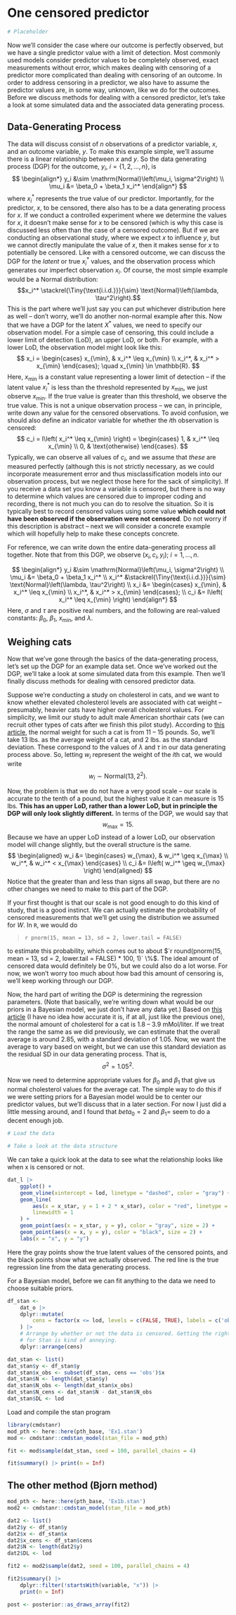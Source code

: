 # One censored predictor

```r
# Placeholder
```

Now we'll consider the case where our outcome is perfectly observed, but we have
a single predictor value with a limit of detection. Most commonly used models
consider predictor values to be completely observed, exact measurements without
error, which makes dealing with censoring of a predictor more complicated than
dealing with censoring of an outcome. In order to address censoring in a
predictor, we also have to assume the predictor values are, in some way,
unknown, like we do for the outcomes. Before we discuss methods for dealing
with a censored predictor, let's take a look at some simulated data and the
associated data generating process.

## Data-Generating Process

The data will discuss consist of $n$ observations of a predictor variable, $x$,
and an outcome variable, $y$. To make this example simple, we'll assume there is
a linear relationship between $x$ and $y$. So the data generating process (DGP) 
for the outcome, $y_i, \ i = \{1, 2, \ldots, n\}$, is
$$
\begin{align*}
y_i &\sim \mathrm{Normal}\left(\mu_i, \sigma^2\right) \\
\mu_i &= \beta_0 + \beta_1 x_i^*
\end{align*}
$$
where $x_i^*$ represents the true value of our predictor. Importantly, for
the predictor, $x$, to be censored, there also has to be a data generating
process for $x$. If we conduct a controlled experiment where we determine the
values for $x$, it doesn't make sense for $x$ to be censored (which is why
this case is discussed less often than the case of a censored outcome). But if
we are conducting an observational study, where we expect $x$ to influence $y$,
but we cannot directly manipulate the value of $x$, then it makes sense for
$x$ to potentially be censored. Like with a censored outcome, we can discuss
the DGP for the *latent* or true $x_i^*$ values, and the observation process
which generates our imperfect observation $x_i$. Of course, the most simple
example would be a Normal distribution:
$$x_i^* \stackrel{\Tiny{\text{i.i.d.}}}{\sim} \text{Normal}\left(\lambda, \tau^2\right).$$
This is the part where we'll just say you can put whichever distribution here
as well -- don't worry, we'll do another non-normal example after this. Now
that we have a DGP for the latent $X^*$ values, we need to specify our
observation model. For a simple case of censoring, this could include a lower
limit of detection (LoD), an upper LoD, or both. For example, with a lower LoD,
the observation model might look like this:
$$
x_i = \begin{cases}
x_{\min}, & x_i^* \leq x_{\min} \\
x_i^*, & x_i^* > x_{\min}
\end{cases}; \quad x_{\min} \in \mathbb{R}.
$$
Here, $x_{\min}$ is a constant value representing a lower limit of detection --
if the latent value $x_i^*$ is less than the threshold represented by $x_{\min}$,
we just observe $x_{\min}$. If the true value is greater than this threshold,
we observe the true value. This is not a unique observation process -- we can,
in principle, write down any value for the censored observations. To avoid
confusion, we should also define an indicator variable for whether the $i$th
observation is censored:
$$
c_i = I\left( x_i^* \leq x_{\min} \right) =
\begin{cases}
1, & x_i^* \leq x_{\min} \\
0, & \text{otherwise}
\end{cases}.
$$
Typically, we can observe all values of $c_i$, and we assume that *these*
are measured perfectly (although this is not strictly necessary, as we could
incorporate measurement error and thus misclassification models into our
observation process, but we neglect those here for the sack of simplicity). If
you receive a data set you know a variable is censored, but there is no way to
determine which values are censored due to improper coding and recording, there
is not much you can do to resolve the situation. So it is typically best to
record censored values using some value **which could not have been observed if
the observation were not censored**. Do not worry if this description is
abstract -- next we will consider a concrete example which will hopefully help
to make these concepts concrete.

For reference, we can write down the entire data-generating process all
together. Note that from this DGP, we observe $(x_i, c_i, y_i); \ i = 1, \ldots, n$.

$$
\begin{align*}
y_i &\sim \mathrm{Normal}\left(\mu_i, \sigma^2\right) \\
\mu_i &= \beta_0 + \beta_1 x_i^* \\
x_i^* &\stackrel{\Tiny{\text{i.i.d.}}}{\sim} \text{Normal}\left(\lambda, \tau^2\right) \\
x_i &= \begin{cases}
x_{\min}, & x_i^* \leq x_{\min} \\
x_i^*, & x_i^* > x_{\min}
\end{cases}; \\
c_i &= I\left( x_i^* \leq x_{\min} \right)
\end{align*}
$$
Here, $\sigma$ and $\tau$ are positive real numbers, and the following are
real-valued constants: $\beta_0$, $\beta_1$, $x_{\min}$, and $\lambda$.

## Weighing cats

Now that we've gone through the basics of the data-generating process, let's
set up the DGP for an example data set. Once we've worked out the DGP, we'll
take a look at some simulated data from this example. Then we'll finally
discuss methods for dealing with censored predictor data.

Suppose we're conducting a study on cholesterol in cats, and we want to know
whether elevated cholesterol levels are associated with cat weight --
presumably, heavier cats have higher overall cholesterol values. For simplicity,
we limit our study to adult male American shorthair cats (we can recruit other
types of cats after we finish this pilot study). According to
[this article](https://web.archive.org/web/20240305033813/https://www.thesprucepets.com/american-shorthair-cat-breed-profile-4774399),
the normal weight for such a cat is from 11 -- 15 pounds. So, we'll take 13 lbs.
as the average weight of a cat, and 2 lbs. as the standard deviation. These
correspond to the values of $\lambda$ and $\tau$ in our data generating process
above. So, letting $w_i$ represent the weight of the $i$th cat, we would write
$$w_i \sim \mathrm{Normal} \left(13, 2^2\right).$$

Now, the problem is that we do not have a very good scale -- our scale is
accurate to the tenth of a pound, but the highest value it can measure is 15
lbs. **This has an upper LoD, rather than a lower LoD, but in principle the
DGP will only look slightly different.** In terms of the DGP, we would say that
$$w_{\max} = 15.$$
Because we have an upper LoD instead of a lower LoD, our observation model
will change slightly, but the overall structure is the same.
$$
\begin{aligned}
w_i &= \begin{cases}
w_{\max}, & w_i^* \geq x_{\max} \\
w_i^*, & w_i^* < x_{\max}
\end{cases} \\
c_i &= I\left( w_i^* \geq w_{\max} \right)
\end{aligned}
$$
Notice that the greater than and less than signs all swap, but there are no
other changes we need to make to this part of the DGP.

If your first thought is that our scale is not good enough to do this kind of
study, that is a good instinct. We can actually estimate the probability of
censored measurements that we'll get using the distribution we assumed for $W$.
In `R`, we would do

> `r pnorm(15, mean = 13, sd = 2, lower.tail = FALSE)`

to estimate this probability, which comes out to about $`r round(pnorm(15, mean = 13, sd = 2, lower.tail = FALSE) * 100, 1)` \%$. The ideal amount of
censored data would definitely be $0\%$, but we could also do a lot worse. For
now, we won't worry too much about how bad this amount of censoring is, we'll
keep working through our DGP.

Now, the hard part of writing the DGP is determining the regression parameters.
(Note that basically, we're writing down what would be our priors in a Bayesian 
model, we just don't have any data yet.) Based on
[this article](https://web.archive.org/web/20240305035325/https://cats.com/high-cholesterol-in-cats)
(I have no idea how accurate it is, if at all, just like the previous one),
the normal amount of cholesterol for a cat is 1.8 -- 3.9 mMol/liter. If
we treat the range the same as we did previously, we can estimate that the
overall average is around 2.85, with a standard deviation of 1.05. Now, we want
the average to vary based on weight, but we can use this standard deviation
as the residual SD in our data generating process. That is,
$$\sigma^2 = 1.05^2.$$

Now we need to determine appropriate values for $\beta_0$ and $\beta_1$ that
give us normal cholesterol values for the average cat. The simple way to do
this if we were setting priors for a Bayesian model would be to center our
predictor values, but we'll discuss that in a later section. For now I just did
a little messing around, and I found that $beta_0 = 2$ and $\beta_1 =$
seem to do a decent enough job.

```r
# Load the data

# Take a look at the data structure
```

We can take a quick look at the data to see what the relationship looks
like when x is censored or not.

```r
dat_l |>
	ggplot() +
	geom_vline(xintercept = lod, linetype = "dashed", color = "gray") +
	geom_line(
		aes(x = x_star, y = 1 + 2 * x_star), color = "red", linetype = "dashed",
		linewidth = 1
	) +
	geom_point(aes(x = x_star, y = y), color = "gray", size = 2) +
	geom_point(aes(x = x, y = y), color = "black", size = 2) +
	labs(x = "x", y = "y")
```

Here the gray points show the true latent values of the censored points, and
the black points show what we actually observed. The red line is the true
regression line from the data generating process.

For a Bayesian model, before we can fit anything to the data we need to choose
suitable priors.

```r
df_stan <-
	dat_o |>
	dplyr::mutate(
		cens = factor(x <= lod, levels = c(FALSE, TRUE), labels = c('obs', 'cens'))
	) |>
	# Arrange by whether or not the data is censored. Getting the right format
	# for Stan is kind of annoying.
	dplyr::arrange(cens)

dat_stan <- list()
dat_stan$y <- df_stan$y
dat_stan$x_obs <- subset(df_stan, cens == 'obs')$x
dat_stan$N <- length(dat_stan$y)
dat_stan$N_obs <- length(dat_stan$x_obs)
dat_stan$N_cens <- dat_stan$N - dat_stan$N_obs
dat_stan$DL <- lod
```

Load and compile the stan program

```r
library(cmdstanr)
mod_pth <- here::here(pth_base, 'Ex1.stan')
mod <- cmdstanr::cmdstan_model(stan_file = mod_pth)
```


```r
fit <- mod$sample(dat_stan, seed = 100, parallel_chains = 4)
```

```r
fit$summary() |> print(n = Inf)
```

## The other method (Bjorn method)

```r
mod_pth <- here::here(pth_base, 'Ex1b.stan')
mod2 <- cmdstanr::cmdstan_model(stan_file = mod_pth)
```

```r
dat2 <- list()
dat2$y <- df_stan$y
dat2$x <- df_stan$x
dat2$x_cens <- df_stan$cens
dat2$N <- length(dat2$y)
dat2$DL <- lod
```

```r
fit2 <- mod2$sample(dat2, seed = 100, parallel_chains = 4)
```

```r
fit2$summary() |>
	dplyr::filter(!startsWith(variable, "x")) |>
	print(n = Inf)
```

```r
post <- posterior::as_draws_array(fit2)
```


<!-- END OF FILE -->

